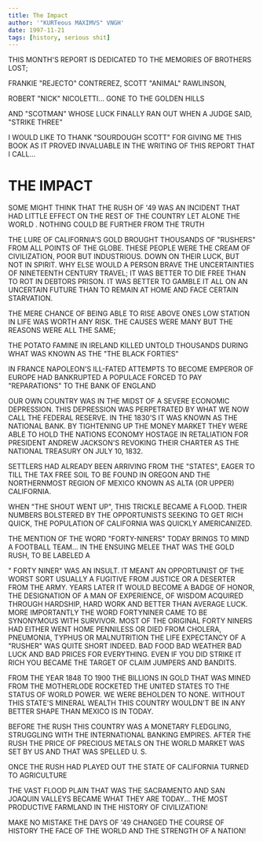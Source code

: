 ```yaml
---
title: The Impact
author: '"KURTeous MAXIMVS" VNGH'
date: 1997-11-21
tags: [history, serious shit]
---
```


THIS MONTH'S REPORT IS DEDICATED TO THE MEMORIES OF BROTHERS LOST;

FRANKIE "REJECTO" CONTREREZ, SCOTT "ANIMAL" RAWLINSON,

ROBERT "NICK" NICOLETTI... GONE TO THE GOLDEN HILLS

AND "SCOTMAN" WHOSE LUCK FINALLY RAN OUT WHEN A JUDGE SAID, "STRIKE THREE"



I WOULD LIKE TO THANK "SOURDOUGH SCOTT" FOR GIVING ME THIS BOOK AS IT PROVED INVALUABLE IN THE WRITING OF THIS REPORT THAT I CALL...

# THE IMPACT


SOME MIGHT THINK THAT THE  RUSH OF '49 WAS AN INCIDENT THAT HAD LITTLE EFFECT ON THE REST OF THE COUNTRY LET ALONE THE WORLD . NOTHING COULD BE FURTHER FROM THE TRUTH

THE LURE OF CALIFORNIA'S GOLD BROUGHT THOUSANDS OF "RUSHERS" FROM ALL POINTS OF THE GLOBE. THESE PEOPLE WERE THE CREAM OF CIVILIZATION, POOR BUT INDUSTRIOUS. DOWN ON THEIR LUCK, BUT NOT IN SPIRIT. WHY ELSE WOULD A PERSON BRAVE THE UNCERTAINTIES OF NINETEENTH CENTURY TRAVEL;  IT WAS BETTER TO DIE FREE THAN TO ROT IN DEBTORS PRISON. IT WAS BETTER TO GAMBLE IT ALL ON AN UNCERTAIN FUTURE THAN TO REMAIN AT HOME AND FACE CERTAIN STARVATION.

THE MERE CHANCE OF BEING ABLE TO RISE ABOVE ONES LOW STATION IN LIFE WAS WORTH ANY RISK.  THE CAUSES WERE MANY BUT THE REASONS WERE ALL THE SAME;

THE POTATO FAMINE IN IRELAND KILLED UNTOLD THOUSANDS DURING WHAT WAS KNOWN AS THE "THE BLACK FORTIES"

IN FRANCE  NAPOLEON'S ILL-FATED ATTEMPTS TO BECOME EMPEROR OF EUROPE HAD BANKRUPTED A POPULACE FORCED TO PAY "REPARATIONS" TO THE BANK OF ENGLAND

OUR OWN COUNTRY WAS IN THE MIDST OF A SEVERE ECONOMIC DEPRESSION. THIS DEPRESSION WAS PERPETRATED BY WHAT WE NOW CALL THE FEDERAL RESERVE. IN THE 1830'S IT  WAS  KNOWN AS THE NATIONAL BANK. BY TIGHTENING UP THE MONEY MARKET THEY WERE ABLE TO HOLD THE NATIONS ECONOMY HOSTAGE IN RETALIATION FOR PRESIDENT ANDREW JACKSON'S REVOKING THEIR CHARTER AS THE NATIONAL TREASURY ON JULY 10, 1832.

SETTLERS HAD ALREADY BEEN ARRIVING FROM THE "STATES", EAGER TO TILL THE  TAX FREE SOIL TO BE FOUND IN OREGON AND THE NORTHERNMOST REGION OF MEXICO KNOWN AS ALTA (OR UPPER) CALIFORNIA.

WHEN "THE SHOUT WENT UP",   THIS TRICKLE BECAME A FLOOD. THEIR NUMBERS BOLSTERED BY THE OPPORTUNISTS SEEKING TO GET RICH QUICK, THE POPULATION OF CALIFORNIA WAS QUICKLY AMERICANIZED.

THE  MENTION OF THE WORD "FORTY-NINERS" TODAY BRINGS TO MIND A  FOOTBALL TEAM... IN THE ENSUING MELEE THAT WAS THE GOLD RUSH, TO BE LABELED A

" FORTY NINER" WAS AN INSULT. IT MEANT AN OPPORTUNIST OF THE WORST SORT USUALLY  A FUGITIVE FROM JUSTICE OR A DESERTER FROM THE ARMY. YEARS LATER  IT WOULD BECOME A BADGE OF HONOR, THE DESIGNATION OF A MAN OF EXPERIENCE, OF WISDOM ACQUIRED THROUGH HARDSHIP,  HARD WORK AND BETTER THAN AVERAGE LUCK. MORE IMPORTANTLY THE WORD FORTYNINER CAME TO BE SYNONYMOUS WITH SURVIVOR. MOST OF THE ORIGINAL FORTY NINERS HAD EITHER WENT HOME PENNILESS OR DIED FROM CHOLERA, PNEUMONIA, TYPHUS OR MALNUTRITION THE LIFE EXPECTANCY OF A "RUSHER" WAS QUITE SHORT INDEED. BAD FOOD BAD WEATHER BAD LUCK AND BAD PRICES FOR EVERYTHING. EVEN IF YOU DID STRIKE IT RICH YOU BECAME THE TARGET OF CLAIM JUMPERS AND BANDITS.

FROM THE YEAR 1848 TO 1900 THE BILLIONS IN GOLD THAT WAS MINED FROM THE MOTHERLODE ROCKETED THE UNITED STATES TO THE STATUS OF WORLD POWER. WE WERE BEHOLDEN TO NONE. WITHOUT THIS STATE'S  MINERAL WEALTH THIS COUNTRY WOULDN'T BE IN ANY BETTER SHAPE THAN MEXICO IS IN TODAY.

BEFORE THE RUSH THIS COUNTRY WAS A MONETARY FLEDGLING, STRUGGLING  WITH THE INTERNATIONAL BANKING EMPIRES. AFTER THE RUSH THE PRICE OF PRECIOUS METALS ON THE WORLD MARKET WAS SET BY US AND THAT WAS SPELLED U. S.

ONCE THE RUSH HAD PLAYED OUT THE STATE OF CALIFORNIA TURNED TO AGRICULTURE

THE VAST FLOOD PLAIN THAT WAS THE SACRAMENTO AND SAN JOAQUIN VALLEYS BECAME WHAT THEY ARE TODAY...                                                                                                                                                                                                                   THE MOST PRODUCTIVE FARMLAND IN THE HISTORY OF CIVILIZATION!

MAKE NO MISTAKE THE DAYS OF '49 CHANGED THE COURSE OF HISTORY THE FACE OF THE WORLD AND THE STRENGTH OF A NATION!

<KurteousSignOff/>